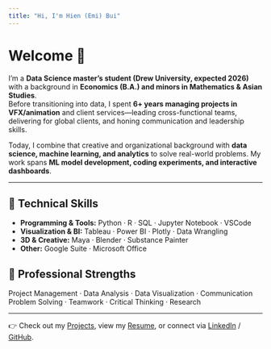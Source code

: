 ```yaml
---
title: "Hi, I'm Hien (Emi) Bui"
---
```


# Welcome 👋  

I’m a **Data Science master’s student (Drew University, expected 2026)** with a background in **Economics (B.A.) and minors in Mathematics & Asian Studies**.  
Before transitioning into data, I spent **6+ years managing projects in VFX/animation** and client services—leading cross-functional teams, delivering for global clients, and honing communication and leadership skills.  

Today, I combine that creative and organizational background with **data science, machine learning, and analytics** to solve real-world problems. My work spans **ML model development, coding experiments, and interactive dashboards**.  

---

## 🔧 Technical Skills
- **Programming & Tools:** Python · R · SQL · Jupyter Notebook · VSCode  
- **Visualization & BI:** Tableau · Power BI · Plotly · Data Wrangling  
- **3D & Creative:** Maya · Blender · Substance Painter  
- **Other:** Google Suite · Microsoft Office  

## 🌟 Professional Strengths
Project Management · Data Analysis · Data Visualization · Communication  
Problem Solving · Teamwork · Critical Thinking · Research  

---

👉 Check out my [Projects](projects/index.qmd), view my [Resume](resume.qmd), or connect via [LinkedIn](https://www.linkedin.com/in/hien-bui-emi-6273b010a/) / [GitHub](https://github.com/krisauw).
